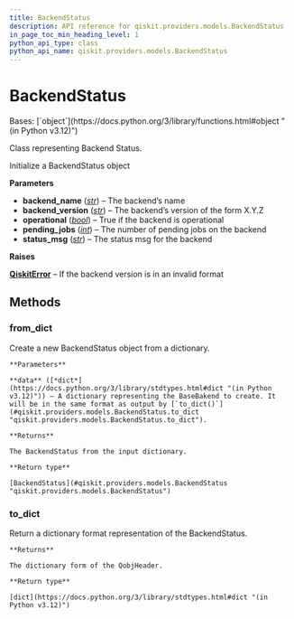 ```yaml
---
title: BackendStatus
description: API reference for qiskit.providers.models.BackendStatus
in_page_toc_min_heading_level: 1
python_api_type: class
python_api_name: qiskit.providers.models.BackendStatus
---
```


# BackendStatus

<Class id="qiskit.providers.models.BackendStatus" isDedicatedPage={true} github="https://github.com/qiskit/qiskit/tree/stable/0.46/qiskit/providers/models/backendstatus.py" signature="qiskit.providers.models.BackendStatus(backend_name, backend_version, operational, pending_jobs, status_msg)" modifiers="class">
  Bases: [`object`](https://docs.python.org/3/library/functions.html#object "(in Python v3.12)")

  Class representing Backend Status.

  Initialize a BackendStatus object

  **Parameters**

  *   **backend\_name** ([*str*](https://docs.python.org/3/library/stdtypes.html#str "(in Python v3.12)")) – The backend’s name
  *   **backend\_version** ([*str*](https://docs.python.org/3/library/stdtypes.html#str "(in Python v3.12)")) – The backend’s version of the form X.Y.Z
  *   **operational** ([*bool*](https://docs.python.org/3/library/functions.html#bool "(in Python v3.12)")) – True if the backend is operational
  *   **pending\_jobs** ([*int*](https://docs.python.org/3/library/functions.html#int "(in Python v3.12)")) – The number of pending jobs on the backend
  *   **status\_msg** ([*str*](https://docs.python.org/3/library/stdtypes.html#str "(in Python v3.12)")) – The status msg for the backend

  **Raises**

  [**QiskitError**](exceptions#qiskit.exceptions.QiskitError "qiskit.exceptions.QiskitError") – If the backend version is in an invalid format

  ## Methods

  ### from\_dict

  <Function id="qiskit.providers.models.BackendStatus.from_dict" signature="from_dict(data)" modifiers="classmethod">
    Create a new BackendStatus object from a dictionary.

    **Parameters**

    **data** ([*dict*](https://docs.python.org/3/library/stdtypes.html#dict "(in Python v3.12)")) – A dictionary representing the BaseBakend to create. It will be in the same format as output by [`to_dict()`](#qiskit.providers.models.BackendStatus.to_dict "qiskit.providers.models.BackendStatus.to_dict").

    **Returns**

    The BackendStatus from the input dictionary.

    **Return type**

    [BackendStatus](#qiskit.providers.models.BackendStatus "qiskit.providers.models.BackendStatus")
  </Function>

  ### to\_dict

  <Function id="qiskit.providers.models.BackendStatus.to_dict" signature="to_dict()">
    Return a dictionary format representation of the BackendStatus.

    **Returns**

    The dictionary form of the QobjHeader.

    **Return type**

    [dict](https://docs.python.org/3/library/stdtypes.html#dict "(in Python v3.12)")
  </Function>
</Class>

